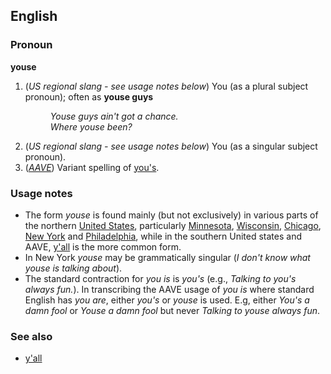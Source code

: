==English==
===Pronoun===
'''youse'''

#(''US regional slang - see usage notes below'') You (as a plural subject pronoun); often as '''youse guys'''
#:''Youse guys ain't got a chance.''
#:''Where youse been?''
#(''US regional slang - see usage notes below'') You (as a singular subject pronoun).
#(''[[AAVE]]'') Variant spelling of [[you's]].

===Usage notes===
*The form ''youse'' is found mainly (but not exclusively) in various parts of the northern [[United States]], particularly [[Minnesota]], [[Wisconsin]], [[Chicago]], [[New York]] and [[Philadelphia]], while in the southern United states and AAVE, [[y'all]] is the more common form.
*In New York ''youse'' may be grammatically singular (''I don't know what youse is talking about'').
*The standard contraction for ''you is'' is ''you's'' (e.g., ''Talking to you's always fun.'').  In transcribing the AAVE usage of ''you is'' where standard English has ''you are'', either ''you's'' or ''youse'' is used.  E.g, either ''You's a damn fool'' or ''Youse a damn fool'' but never ''Talking to youse always fun''.


===See also===
*[[y'all]]